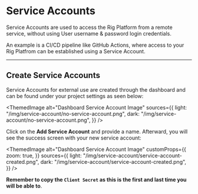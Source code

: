 
# Service Accounts

Service Accounts are used to access the Rig Platform from a remote service, without using User username & password login credentials.

An example is a CI/CD pipeline like GitHub Actions, where access to your Rig Platfrom can be established using a Service Account.

<hr class="solid" />

## Create Service Accounts

Service Accounts for external use are created through the dashboard and can be found under your project settings as seen below:

<ThemedImage
  alt="Dashboard Service Account Image"
  sources={{
    light: "/img/service-account/no-service-account.png",
    dark: "/img/service-account/no-service-account.png",
  }}
/>

Click on the **Add Service Account** and provide a name. Afterward, you will see the success screen with your new service account:

<ThemedImage
  alt="Dashboard Service Account Image"
  customProps={{
    zoom: true,
  }}
  sources={{
    light: "/img/service-account/service-account-created.png",
    dark: "/img/service-account/service-account-created.png",
  }}
/>

**Remember to copy the `Client Secret` as this is the first and last time you will be able to**.